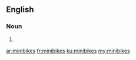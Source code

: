 ==English==

===Noun===
{{head|en|noun plural form}}

# {{plural of|minibike|lang=en}}

[[ar:minibikes]]
[[fr:minibikes]]
[[ku:minibikes]]
[[my:minibikes]]
